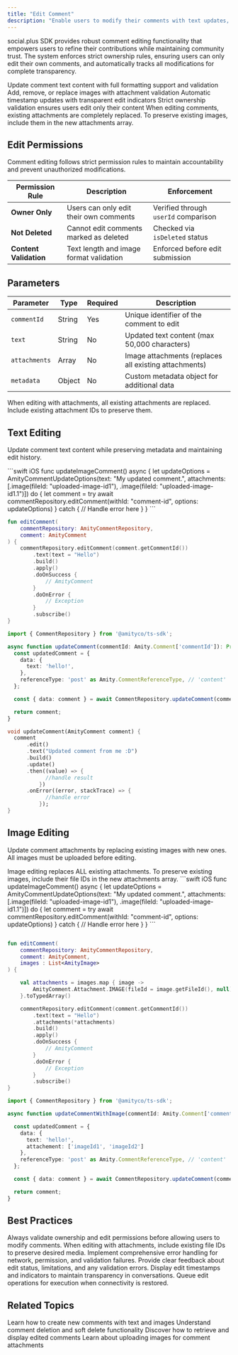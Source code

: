 ```yaml
---
title: "Edit Comment"
description: "Enable users to modify their comments with text updates, image management, and edit tracking for accountability"
---
```


social.plus SDK provides robust comment editing functionality that empowers users to refine their contributions while maintaining community trust. The system enforces strict ownership rules, ensuring users can only edit their own comments, and automatically tracks all modifications for complete transparency.

<CardGroup cols={2}>
  <Card title="Text Editing" icon="pen">
    Update comment text content with full formatting support and validation
  </Card>
  <Card title="Image Management" icon="image">
    Add, remove, or replace images with attachment validation
  </Card>
  <Card title="Edit Tracking" icon="clock">
    Automatic timestamp updates with transparent edit indicators
  </Card>
  <Card title="Permission Control" icon="shield">
    Strict ownership validation ensures users edit only their content
  </Card>
</CardGroup>

<Warning>
When editing comments, existing attachments are completely replaced. To preserve existing images, include them in the new attachments array.
</Warning>

## Edit Permissions

Comment editing follows strict permission rules to maintain accountability and prevent unauthorized modifications.

| Permission Rule | Description | Enforcement |
|----------------|-------------|-------------|
| **Owner Only** | Users can only edit their own comments | Verified through `userId` comparison |
| **Not Deleted** | Cannot edit comments marked as deleted | Checked via `isDeleted` status |
| **Content Validation** | Text length and image format validation | Enforced before edit submission |

## Parameters

| Parameter | Type | Required | Description |
|-----------|------|----------|-------------|
| `commentId` | String | Yes | Unique identifier of the comment to edit |
| `text` | String | No | Updated text content (max 50,000 characters) |
| `attachments` | Array | No | Image attachments (replaces all existing attachments) |
| `metadata` | Object | No | Custom metadata object for additional data |

<Note>
When editing with attachments, all existing attachments are replaced. Include existing attachment IDs to preserve them.
</Note>

## Text Editing

Update comment text content while preserving metadata and maintaining edit history.

<CodeGroup>
```swift iOS
func updateImageComment() async {
    let updateOptions = AmityCommentUpdateOptions(text: "My updated comment.", attachments: [.image(fileId: "uploaded-image-id1"), .image(fileId: "uploaded-image-id1.1")])
    do {
        let comment = try await commentRepository.editComment(withId: "comment-id", options: updateOptions)
    } catch {
        // Handle error here
    }
}
```

```kotlin Android
fun editComment(
    commentRepository: AmityCommentRepository,
    comment: AmityComment
) {
    commentRepository.editComment(comment.getCommentId())
        .text(text = "Hello")
        .build()
        .apply()
        .doOnSuccess {
            // AmityComment
        }
        .doOnError {
            // Exception
        }
        .subscribe()
}
```

```typescript TypeScript
import { CommentRepository } from '@amityco/ts-sdk';

async function updateComment(commentId: Amity.Comment['commentId']): Promise<Amity.Comment> {
  const updatedComment = {
    data: {
      text: 'hello!',
    },
    referenceType: 'post' as Amity.CommentReferenceType, // 'content' | 'post' | 'story'
  };

  const { data: comment } = await CommentRepository.updateComment(commentId, updatedComment);

  return comment;
}
```

```dart Flutter
void updateComment(AmityComment comment) {
  comment
      .edit()
      .text("Updated comment from me :D")
      .build()
      .update()
      .then((value) => {
            //handle result
          })
      .onError((error, stackTrace) => {
            //handle error
          });
}
```
</CodeGroup>

## Image Editing

Update comment attachments by replacing existing images with new ones. All images must be uploaded before editing.

<Warning>
Image editing replaces ALL existing attachments. To preserve existing images, include their file IDs in the new attachments array.
</Warning>

<CodeGroup>
```swift iOS
func updateImageComment() async {
    let updateOptions = AmityCommentUpdateOptions(text: "My updated comment.", attachments: [.image(fileId: "uploaded-image-id1"), .image(fileId: "uploaded-image-id1.1")])
    do {
        let comment = try await commentRepository.editComment(withId: "comment-id", options: updateOptions)
    } catch {
        // Handle error here
    }
}
```

```kotlin Android

fun editComment(
    commentRepository: AmityCommentRepository,
    comment: AmityComment,
    images : List<AmityImage>
) {

    val attachments = images.map { image ->
        AmityComment.Attachment.IMAGE(fileId = image.getFileId(), null)
    }.toTypedArray()

    commentRepository.editComment(comment.getCommentId())
        .text(text = "Hello")
        .attachments(*attachments)
        .build()
        .apply()
        .doOnSuccess {
            // AmityComment
        }
        .doOnError {
            // Exception
        }
        .subscribe()
}
```

```typescript TypeScript
import { CommentRepository } from '@amityco/ts-sdk';

async function updateCommentWithImage(commentId: Amity.Comment['commentId']): Promise<Amity.Comment> {

  const updatedComment = {
    data: {
      text: 'hello!',
      attachement: ['imageId1', 'imageId2']
    },
    referenceType: 'post' as Amity.CommentReferenceType, // 'content' | 'post' | 'story'
  };

  const { data: comment } = await CommentRepository.updateComment(commentId, updatedComment);

  return comment;
}
```

</CodeGroup>

## Best Practices

<CardGroup cols={2}>
  <Card title="Permission Validation" icon="shield-check">
    Always validate ownership and edit permissions before allowing users to modify comments.
  </Card>
  
  <Card title="Content Preservation" icon="box-archive">
    When editing with attachments, include existing file IDs to preserve desired media.
  </Card>
  
  <Card title="Error Handling" icon="triangle-exclamation">
    Implement comprehensive error handling for network, permission, and validation failures.
  </Card>
  
  <Card title="User Feedback" icon="comment-dots">
    Provide clear feedback about edit status, limitations, and any validation errors.
  </Card>
  
  <Card title="Edit Indicators" icon="clock">
    Display edit timestamps and indicators to maintain transparency in conversations.
  </Card>
  
  <Card title="Offline Support" icon="wifi">
    Queue edit operations for execution when connectivity is restored.
  </Card>
</CardGroup>

## Related Topics

<CardGroup cols={2}>
  <Card title="Create Comment" href="../creation/create-comment" icon="plus">
    Learn how to create new comments with text and images
  </Card>
  <Card title="Delete Comment" href="./delete-comment" icon="trash">
    Understand comment deletion and soft delete functionality
  </Card>
  <Card title="Query Comments" href="../retrieval/query-comments" icon="magnifying-glass">
    Discover how to retrieve and display edited comments
  </Card>
  <Card title="File Upload" href="../../../core-concepts/content-handling/file-upload" icon="upload">
    Learn about uploading images for comment attachments
  </Card>
</CardGroup>

